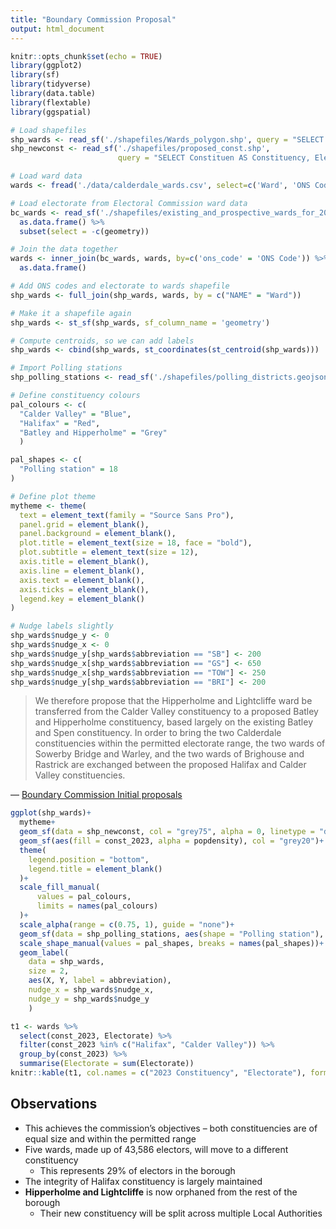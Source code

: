 ```yaml
---
title: "Boundary Commission Proposal"
output: html_document
---
```


```r
knitr::opts_chunk$set(echo = TRUE)
library(ggplot2)
library(sf)
library(tidyverse)
library(data.table)
library(flextable)
library(ggspatial)

# Load shapefiles
shp_wards <- read_sf('./shapefiles/Wards_polygon.shp', query = "SELECT NAME FROM WARDS_polygon") # Calderdale ward shapefile
shp_newconst <- read_sf('./shapefiles/proposed_const.shp', 
                        query = "SELECT Constituen AS Constituency, Electorate FROM proposed_const WHERE Constituen IN (\'Halifax\', \'Calder Valley\', \'Batley and Hipperholme\')") # proposed constituencies

# Load ward data
wards <- fread('./data/calderdale_wards.csv', select=c('Ward', 'ONS Code', 'const_2019', 'const_2023', 'abbreviation')) # 

# Load electorate from Electoral Commission ward data
bc_wards <- read_sf('./shapefiles/existing_and_prospective_wards_for_2023_review.shp', query = "SELECT ons_code, electorate AS Electorate, popdensity FROM existing_and_prospective_wards_for_2023_review") %>%
  as.data.frame() %>%
  subset(select = -c(geometry))  

# Join the data together
wards <- inner_join(bc_wards, wards, by=c('ons_code' = 'ONS Code')) %>%
  as.data.frame()

# Add ONS codes and electorate to wards shapefile
shp_wards <- full_join(shp_wards, wards, by = c("NAME" = "Ward"))

# Make it a shapefile again
shp_wards <- st_sf(shp_wards, sf_column_name = 'geometry')

# Compute centroids, so we can add labels
shp_wards <- cbind(shp_wards, st_coordinates(st_centroid(shp_wards)))

# Import Polling stations
shp_polling_stations <- read_sf('./shapefiles/polling_districts.geojson')

# Define constituency colours
pal_colours <- c(
  "Calder Valley" = "Blue",
  "Halifax" = "Red",
  "Batley and Hipperholme" = "Grey"
  )

pal_shapes <- c(
  "Polling station" = 18
)

# Define plot theme
mytheme <- theme( 
  text = element_text(family = "Source Sans Pro"),
  panel.grid = element_blank(),
  panel.background = element_blank(),
  plot.title = element_text(size = 18, face = "bold"),
  plot.subtitle = element_text(size = 12),
  axis.title = element_blank(),
  axis.line = element_blank(),
  axis.text = element_blank(),
  axis.ticks = element_blank(),
  legend.key = element_blank()
)

# Nudge labels slightly
shp_wards$nudge_y <- 0
shp_wards$nudge_x <- 0
shp_wards$nudge_y[shp_wards$abbreviation == "SB"] <- 200
shp_wards$nudge_x[shp_wards$abbreviation == "GS"] <- 650
shp_wards$nudge_x[shp_wards$abbreviation == "TOW"] <- 250
shp_wards$nudge_y[shp_wards$abbreviation == "BRI"] <- 200
```

> We therefore propose that the Hipperholme and Lightcliffe ward be transferred from the Calder Valley constituency to a proposed Batley and Hipperholme constituency, based largely on the existing Batley and Spen constituency. In order to bring the two Calderdale constituencies within the permitted electorate range, the two wards of Sowerby Bridge and Warley, and the two wards of Brighouse and Rastrick are exchanged between the proposed Halifax and Calder Valley constituencies.

--- [Boundary Commission Initial proposals](https://boundarycommissionforengland.independent.gov.uk/wp-content/uploads/2021/06/2021-06-08-Initial-Proposals-Yorkshire-and-the-Humber-Region.pdf)

```r
ggplot(shp_wards)+
  mytheme+ 
  geom_sf(data = shp_newconst, col = "grey75", alpha = 0, linetype = "dashed")+
  geom_sf(aes(fill = const_2023, alpha = popdensity), col = "grey20")+
  theme(
    legend.position = "bottom",
    legend.title = element_blank()
  )+
  scale_fill_manual(
      values = pal_colours,
      limits = names(pal_colours)
  )+
  scale_alpha(range = c(0.75, 1), guide = "none")+
  geom_sf(data = shp_polling_stations, aes(shape = "Polling station"), size = 1, fill = "grey20", col = "grey20")+ # Plot polling stations on map
  scale_shape_manual(values = pal_shapes, breaks = names(pal_shapes))+
  geom_label(
    data = shp_wards, 
    size = 2,
    aes(X, Y, label = abbreviation),
    nudge_x = shp_wards$nudge_x,
    nudge_y = shp_wards$nudge_y
    )
```

```r
t1 <- wards %>%
  select(const_2023, Electorate) %>%
  filter(const_2023 %in% c("Halifax", "Calder Valley")) %>%
  group_by(const_2023) %>%
  summarise(Electorate = sum(Electorate))
knitr::kable(t1, col.names = c("2023 Constituency", "Electorate"), format.args = list(big.mark = ","))
```

## Observations

* This achieves the commission's objectives -- both constituencies are of equal size and within the permitted range
* Five wards, made up of 43,586 electors, will move to a different constituency
  + This represents 29% of electors in the borough
* The integrity of Halifax constituency is largely maintained
* **Hipperholme and Lightcliffe** is now orphaned from the rest of the borough
  + Their new constituency will be split across multiple Local Authorities